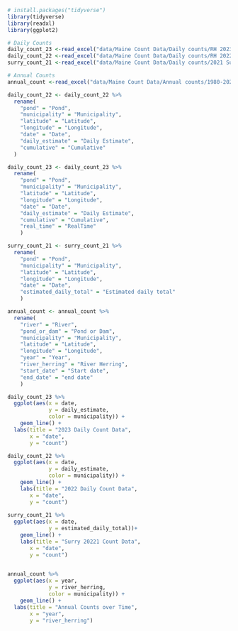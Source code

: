 ```r
# install.packages("tidyverse")
library(tidyverse)
library(readxl)
library(ggplot2)
```


```r
# Daily Counts
daily_count_23 <-read_excel("data/Maine Count Data/Daily counts/RH 2023 daily count data maine.xlsx")
daily_count_22 <-read_excel("data/Maine Count Data/Daily counts/RH 2022 daily count data maine.xlsx")
surry_count_21 <-read_excel("data/Maine Count Data/Daily counts/2021 Surry Alewife counts.xlsx")

# Annual Counts 
annual_count <-read_excel("data/Maine Count Data/Annual counts/1980-2022 Annual Fish Count Data .xlsx")
```

```r
daily_count_22 <- daily_count_22 %>%
  rename(
    "pond" = "Pond", 
    "municipality" = "Municipality", 
    "latitude" = "Latitude", 
    "longitude" = "Longitude", 
    "date" = "Date", 
    "daily_estimate" = "Daily Estimate", 
    "cumulative" = "Cumulative"
  )

daily_count_23 <- daily_count_23 %>%
  rename(
    "pond" = "Pond", 
    "municipality" = "Municipality", 
    "latitude" = "Latitude", 
    "longitude" = "Longitude", 
    "date" = "Date", 
    "daily_estimate" = "Daily Estimate", 
    "cumulative" = "Cumulative",
    "real_time" = "RealTime"
    )

surry_count_21 <- surry_count_21 %>%
  rename(
    "pond" = "Pond", 
    "municipality" = "Municipality", 
    "latitude" = "Latitude", 
    "longitude" = "Longitude", 
    "date" = "Date", 
    "estimated_daily_total" = "Estimated daily total"
    )

annual_count <- annual_count %>%
  rename(
    "river" = "River", 
    "pond_or_dam" = "Pond or Dam", 
    "municipality" = "Municipality",
    "latitude" = "Latitude", 
    "longitude" = "Longitude", 
    "year" = "Year", 
    "river_herring" = "River Herring", 
    "start_date" = "Start date", 
    "end_date" = "end date"
    )


```

```r
daily_count_23 %>%
  ggplot(aes(x = date, 
             y = daily_estimate, 
             color = municipality)) + 
    geom_line() +
  labs(title = "2023 Daily Count Data", 
       x = "date", 
       y = "count")

daily_count_22 %>%
  ggplot(aes(x = date, 
             y = daily_estimate, 
             color = municipality)) + 
    geom_line() + 
    labs(title = "2022 Daily Count Data", 
       x = "date", 
       y = "count")
 
surry_count_21 %>%
  ggplot(aes(x = date, 
             y = estimated_daily_total))+ 
    geom_line() + 
    labs(title = "Surry 20221 Count Data", 
       x = "date", 
       y = "count")
  

```
```r
annual_count %>%
  ggplot(aes(x = year, 
             y = river_herring, 
             color = municipality)) + 
    geom_line() +
  labs(title = "Annual Counts over Time", 
       x = "year", 
       y = "river_herring")

```


